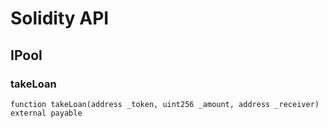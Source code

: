 # Solidity API

## IPool

### takeLoan

```solidity
function takeLoan(address _token, uint256 _amount, address _receiver) external payable
```

